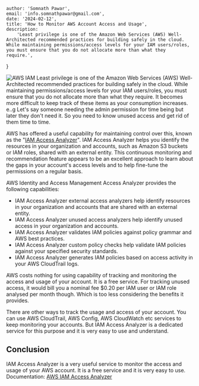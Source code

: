 
    author: 'Somnath Pawar',
    email: 'info.somnathpawar@gmail.com',
    date: '2024-02-12',
    title: 'How to Monitor AWS Account Access and Usage',
    description:
        'Least privilege is one of the Amazon Web Services (AWS) Well-Architected recommended practices for building safely in the cloud. While maintaining permissions/access levels for your IAM users/roles, you must ensure that you do not allocate more than what they require.',
}


<Image src={ImageAWSIam} alt="AWS IAM" />
Least privilege is one of the Amazon Web Services (AWS) Well-Architected recommended practices for building safely in the cloud.
While maintaining permissions/access levels for your IAM users/roles, you must ensure that you do not allocate more than what they require.
It becomes more difficult to keep track of these items as your consumption increases. e..g Let's say someone needing the admin permission for time being but later they don't need it. So you need to know unused access and get rid of them time to time.

AWS has offered a useful capability for maintaining control over this, known as the "[IAM Access Analyzer](https://aws.amazon.com/iam/access-analyzer/)". IAM Access Analyzer helps you
identify the resources in your organization and accounts, such as Amazon S3 buckets or IAM roles, shared with an external entity.
This continuous monitoring and recommendation feature appears to be an excellent approach to learn about the gaps in your account's
access levels and to help fine-tune the permissions on a regular basis.


AWS Identity and Access Management Access Analyzer provides the following capabilities:
- IAM Access Analyzer external access analyzers help identify resources in your organization and accounts that are shared with an external entity.
- IAM Access Analyzer unused access analyzers help identify unused access in your organization and accounts.
- IAM Access Analyzer validates IAM policies against policy grammar and AWS best practices.
- IAM Access Analyzer custom policy checks help validate IAM policies against your specified security standards.
- IAM Access Analyzer generates IAM policies based on access activity in your AWS CloudTrail logs.

AWS costs nothing for using capability of tracking and monitoring the access and usage of your account. It is a free service. For tracking
unused access, it would bill you a nominal fee $0.20 per IAM user or IAM role analysed per month though. Which is too less considering the benefits it provides.

There are other ways to track the usage and access of your account. You can use AWS CloudTrail, AWS Config, AWS CloudWatch etc services to keep
monitoring your accounts. But IAM Access Analyzer is a dedicated service for this purpose and it is very easy to use and understand.

## Conclusion
IAM Access Analyzer is a very useful service to monitor the access and usage of your AWS account. It is a free service and it is very easy to use.<br/>
Documentation: [AWS IAM Access Analyzer](https://docs.aws.amazon.com/IAM/latest/UserGuide/what-is-access-analyzer.html)
